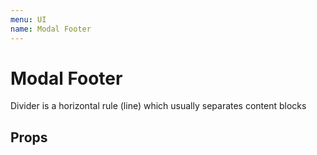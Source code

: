 ---
menu: UI
name: Modal Footer
---

# Modal Footer

Divider is a horizontal rule (line) which usually separates content blocks

## Props
<Props of={Footer} />

